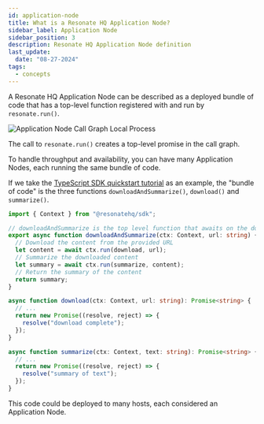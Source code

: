 ```yaml
---
id: application-node
title: What is a Resonate HQ Application Node?
sidebar_label: Application Node
sidebar_position: 3
description: Resonate HQ Application Node definition
last_update:
  date: "08-27-2024"
tags:
  - concepts
---
```


A Resonate HQ Application Node can be described as a deployed bundle of code that has a top-level function registered with and run by `resonate.run()`.

![Application Node Call Graph Local Process](/img/application-node-call-graph-local-process.svg)

The call to `resonate.run()` creates a top-level promise in the call graph.

To handle throughput and availability, you can have many Application Nodes, each running the same bundle of code.

If we take the [TypeScript SDK quickstart tutorial](/get-started/typescript-quickstart/) as an example, the "bundle of code" is the three functions `downloadAndSummarize()`, `download()` and `summarize()`.

```typescript
import { Context } from "@resonatehq/sdk";

// downloadAndSummarize is the top level function that awaits on the download and summarize functions.
export async function downloadAndSummarize(ctx: Context, url: string) {
  // Download the content from the provided URL
  let content = await ctx.run(download, url);
  // Summarize the downloaded content
  let summary = await ctx.run(summarize, content);
  // Return the summary of the content
  return summary;
}

async function download(ctx: Context, url: string): Promise<string> {
  // ...
  return new Promise((resolve, reject) => {
    resolve("download complete");
  });
}

async function summarize(ctx: Context, text: string): Promise<string> {
  // ...
  return new Promise((resolve, reject) => {
    resolve("summary of text");
  });
}
```

This code could be deployed to many hosts, each considered an Application Node.
